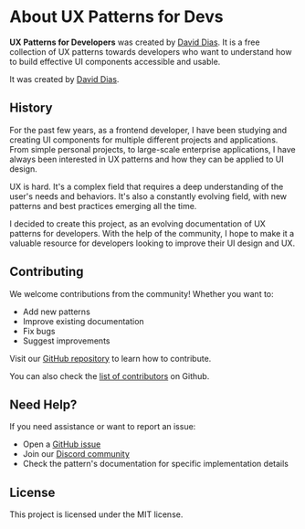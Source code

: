 # About UX Patterns for Devs

**UX Patterns for Developers** was created by [David Dias](https://thedaviddias.com). It is a free collection of UX patterns towards developers who want to understand how to build effective UI components accessible and usable.

It was created by [David Dias](https://thedaviddias.com).

## History

For the past few years, as a frontend developer, I have been studying and creating UI components for multiple different projects and applications. From simple personal projects, to large-scale enterprise applications, I have always been interested in UX patterns and how they can be applied to UI design.

UX is hard. It's a complex field that requires a deep understanding of the user's needs and behaviors. It's also a constantly evolving field, with new patterns and best practices emerging all the time.

I decided to create this project, as an evolving documentation of UX patterns for developers. With the help of the community, I hope to make it a valuable resource for developers looking to improve their UI design and UX.

## Contributing

We welcome contributions from the community! Whether you want to:

- Add new patterns
- Improve existing documentation
- Fix bugs
- Suggest improvements

Visit our [GitHub repository](https://github.com/thedaviddias/ux-patterns-for-developers/blob/main/.github/CONTRIBUTING.md) to learn how to contribute.

You can also check the [list of contributors](https://github.com/thedaviddias/ux-patterns-for-developers/graphs/contributors) on Github.

## Need Help?

If you need assistance or want to report an issue:

- Open a [GitHub issue](https://github.com/thedaviddias/ux-patterns-for-developers/issues/new/choose)
- Join our [Discord community](https://ddias.link/discord)
- Check the pattern's documentation for specific implementation details

## License

This project is licensed under the MIT license.
